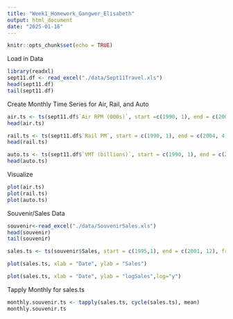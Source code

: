 ```yaml
---
title: "Week1_Homework_Gangwer_Elisabeth"
output: html_document
date: "2025-01-16"
---
```


```r
knitr::opts_chunk$set(echo = TRUE)
```

Load in Data 

```r
library(readxl)
sept11.df <- read_excel("./data/Sept11Travel.xls")
head(sept11.df)
tail(sept11.df)
```

Create Monthly Time Series for Air, Rail, and Auto 

```r
air.ts <- ts(sept11.df$`Air RPM (000s)`, start =c(1990, 1), end = c(2004, 4), freq=12)
head(air.ts)

rail.ts <- ts(sept11.df$`Rail PM`, start = c(1990, 1), end = c(2004, 4), freq=12)
head(rail.ts)

auto.ts <- ts(sept11.df$`VMT (billions)`, start = c(1990, 1), end = c(2004, 4), freq=12)
head(auto.ts)
```

Visualize 

```r
plot(air.ts)
plot(rail.ts)
plot(auto.ts)
```

Souvenir/Sales Data 

```r
souvenir<-read_excel("./data/SouvenirSales.xls")
head(souvenir)
tail(souvenir)

sales.ts <- ts(souvenir$Sales, start = c(1995,1), end = c(2001, 12), freq = 12)

plot(sales.ts, xlab = "Date", ylab = "Sales")

plot(sales.ts, xlab = "Date", ylab = "logSales",log="y")
```

Tapply Monthly for sales.ts

```r
monthly.souvenir.ts <- tapply(sales.ts, cycle(sales.ts), mean)
monthly.souvenir.ts
```



